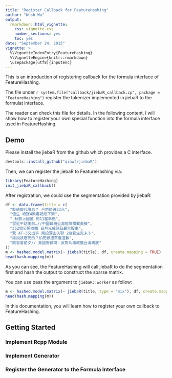 ```yaml
---
title: "Register Callback for FeatureHashing"
author: "Wush Wu"
output: 
  rmarkdown::html_vignette:
    css: vignette.css
    number_sections: yes
    toc: yes
date: "September 24, 2015"
vignette: >
  %\VignetteIndexEntry{FeatureHashing}
  %\VignetteEngine{knitr::rmarkdown}
  \usepackage[utf8]{inputenc}
---
```


This is an introduction of registering callback for the formula interface of FeatureHashing.

The file under `r system.file("callback/jiebaR_callback.cp", package = "FeatureHashing")` register the tokenizer implemented in jiebaR to the formulat interface.

The reader can check this file for details. 
In the following content, I will show how to register your own special function into the formula interface used in FeatureHashing.

## Demo

Please install the jiebaR from the github which provides a C interface.

```r
devtools::install_github("qinwf/jiebaR")
```

Then, we can register the jiebaR to FeatureHashing via:

```r
library(FeatureHashing)
init_jiebaR_callback()
```

After registration, we could use the segmentation provided by jiebaR:

```r
df <- data.frame(title = c(
  "貶值取代降息？ 台幣貶破33元",
  "優生 培寶4款毒奶瓶下架",
  " 秋節上國道 閃11塞車點",
  "習近平訪美前…//中國戰機公海危險攔截美機",
  "352億公開收購 日月光成矽品最大股東",
  "驚 AT-3又出事 南投深山失聯 2飛官生死未卜",
  "誰說該廢死的？怕死鄭捷首度道歉",
  "歐習會前夕// 美國安顧問：反對片面改變台海現狀"
))
m <- hashed.model.matrix(~ jiebaR(title), df, create.mapping = TRUE)
head(hash.mapping(m))
```

As you can see, the FeatureHashing will call jiebaR to do the segmentation first and hash the output to construct the sparse matrix.

You can use pass the argument to `jiebaR::worker` as follow:

```r
m <- hashed.model.matrix(~ jiebaR(title, type = "mix"), df, create.mapping = TRUE)
head(hash.mapping(m))
```

In this documentation, you will learn how to register your own callback to FeatureHashing.

## Getting Started



### Implement Rcpp Module

### Implement Generator

### Register the Generator to the Formula Interface


